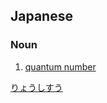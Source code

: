==Japanese==
{{ja-kanjitab|りょう|し|すう|yomi=on}}

===Noun===
{{ja-noun|りょうしすう}}

# [[quantum number]]

[[Category:ja:Quantum mechanics|りょうしすう]]